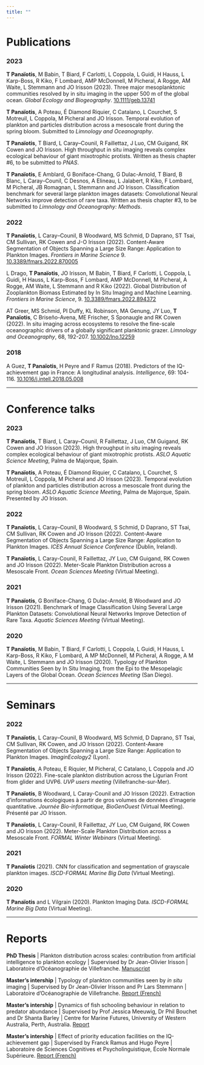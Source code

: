 ```yaml
---
title: ""
---
```


# Publications

### 2023

**T Panaïotis**, M Babin, T Biard, F Carlotti, L Coppola, L Guidi, H Hauss, L Karp-Boss, R Kiko, F Lombard, AMP McDonnell, M Picheral, A Rogge, AM Waite, L Stemmann and JO Irisson (2023). Three major mesoplanktonic communities resolved by in situ imaging in the upper 500 m of the global ocean. *Global Ecology and Biogeography*. [10.1111/geb.13741](https://doi.org/10.1111/geb.13741)

**T Panaïotis**, A Poteau, É Diamond Riquier, C Catalano, L Courchet, S Motreuil, L Coppola, M Picheral and JO Irisson. Temporal evolution of plankton and particles distribution across a mesoscale front during the spring bloom. Submitted to *Limnology and Oceanography*.

**T Panaïotis**, T Biard, L Caray--Counil, R Faillettaz, J Luo, CM Guigand, RK Cowen and JO Irisson. High throughput in situ imaging reveals complex ecological behaviour of giant mixotrophic protists. Written as thesis chapter #6, to be submitted to *PNAS*.

**T Panaïotis**, E Amblard, G Boniface-Chang, G Dulac-Arnold, T Biard, B Blanc, L Caray--Counil, C Desnos, A Elineau, L Jalabert, R Kiko, F Lombard, M Picheral, JB Romagnan, L Stemmann and JO Irisson. Classification benchmark for several large plankton images datasets: Convolutional Neural Networks improve detection of rare taxa. Written as thesis chapter #3, to be submitted to *Limnology and Oceanography: Methods*.

### 2022

**T Panaïotis**, L Caray--Counil, B Woodward, MS Schmid, D Daprano, ST Tsai, CM Sullivan, RK Cowen and J-O Irisson (2022). Content-Aware Segmentation of Objects Spanning a Large Size Range: Application to Plankton Images. *Frontiers in Marine Science* 9. [10.3389/fmars.2022.870005](https://doi.org/10.3389/fmars.2022.870005)

L Drago, **T Panaïotis**, JO Irisson, M Babin, T Biard, F Carlotti, L Coppola, L Guidi, H Hauss, L Karp-Boss, F Lombard, AMP McDonnell, M Picheral, A Rogge, AM Waite, L Stemmann and R Kiko (2022). Global Distribution of Zooplankton Biomass Estimated by In Situ Imaging and Machine Learning. *Frontiers in Marine Science*, 9. [10.3389/fmars.2022.894372](https://doi.org/10.3389/fmars.2022.894372)

AT Greer, MS Schmid, PI Duffy, KL Robinson, MA Genung, JY Luo, **T Panaïotis**, C Briseño-Avena, ME Frischer, S Sponaugle and RK Cowen (2022). In situ imaging across ecosystems to resolve the fine-scale oceanographic drivers of a globally significant planktonic grazer. *Limnology and Oceanography*, 68, 192-207. [10.1002/lno.12259](https://doi.org/10.1002/lno.12259)

### 2018

A Guez, **T Panaïotis**, H Peyre and F Ramus (2018). Predictors of the IQ-achievement gap in France: A longitudinal analysis. *Intelligence*, 69: 104-116. [10.1016/j.intell.2018.05.008](https://doi.org/10.1016/j.intell.2018.05.008)

------------------------------------------------------------------------

# Conference talks

### 2023

**T Panaïotis**, T Biard, L Caray--Counil, R Faillettaz, J Luo, CM Guigand, RK Cowen and JO Irisson (2023). High throughput in situ imaging reveals complex ecological behaviour of giant mixotrophic protists. *ASLO Aquatic Science Meeting*, Palma de Majorque, Spain.

**T Panaïotis**, A Poteau, É Diamond Riquier, C Catalano, L Courchet, S Motreuil, L Coppola, M Picheral and JO Irisson (2023). Temporal evolution of plankton and particles distribution across a mesoscale front during the spring bloom. *ASLO Aquatic Science Meeting*, Palma de Majorque, Spain. Presented by JO Irisson.

### 2022

**T Panaïotis**, L Caray--Counil, B Woodward, S Schmid, D Daprano, ST Tsai, CM Sullivan, RK Cowen and JO Irisson (2022). Content-Aware Segmentation of Objects Spanning a Large Size Range: Application to Plankton Images. *ICES Annual Science Conference* (Dublin, Ireland).

**T Panaïotis**, L Caray-Counil, R Faillettaz, JY Luo, CM Guigand, RK Cowen and JO Irisson (2022). Meter-Scale Plankton Distribution across a Mesoscale Front. *Ocean Sciences Meeting* (Virtual Meeting).

### 2021

**T Panaïotis**, G Boniface-Chang, G Dulac-Arnold, B Woodward and JO Irisson (2021). Benchmark of Image Classification Using Several Large Plankton Datasets: Convolutional Neural Networks Improve Detection of Rare Taxa. *Aquatic Sciences Meeting* (Virtual Meeting).

### 2020

**T Panaïotis**, M Babin, T Biard, F Carlotti, L Coppola, L Guidi, H Hauss, L Karp-Boss, R Kiko, F Lombard, A MP McDonnell, M Picheral, A Rogge, A M Waite, L Stemmann and JO Irisson (2020). Typology of Plankton Communities Seen by In Situ Imaging, from the Epi to the Mesopelagic Layers of the Global Ocean. *Ocean Sciences Meeting* (San Diego).

------------------------------------------------------------------------

# Seminars

### 2022

**T Panaïotis**, L Caray--Counil, B Woodward, MS Schmid, D Daprano, ST Tsai, CM Sullivan, RK Cowen, and JO Irisson (2022). Content-Aware Segmentation of Objects Spanning a Large Size Range: Application to Plankton Images. *ImaginEcology2* (Lyon).

**T Panaïotis**, A Poteau, E Riquier, M Picheral, C Catalano, L Coppola and JO Irisson (2022). Fine-scale plankton distribution across the Ligurian Front from glider and UVP6. *UVP users meeting* (Villefranche-sur-Mer).

**T Panaïotis**, B Woodward, L Caray-Counil and JO Irisson (2022). Extraction d'informations écologiques à partir de gros volumes de données d'imagerie quantitative. *Journée Bio-informatique, BioGenOuest* (Virtual Meeting). Présenté par JO Irisson.

**T Panaïotis**, L Caray-Counil, R Faillettaz, JY Luo, CM Guigand, RK Cowen and JO Irisson (2022). Meter-Scale Plankton Distribution across a Mesoscale Front. *FORMAL Winter Webinars* (Virtual Meeting).

### 2021

**T Panaïotis** (2021). CNN for classification and segmentation of grayscale plankton images. *ISCD-FORMAL Marine Big Data* (Virtual Meeting).

### 2020

**T Panaïotis** and L Vilgrain (2020). Plankton Imaging Data. *ISCD-FORMAL Marine Big Data* (Virtual Meeting).

------------------------------------------------------------------------

# Reports

**PhD Thesis** \| Plankton distribution across scales: contribution from artificial intelligence to plankton ecology \| Supervised by Dr Jean-Olivier Irisson \| Laboratoire d'Océanographie de Villefranche. [Manuscript](reports/panaiotis_thesis_revised.pdf){target="_blank"}

**Master's intership** \| Typology of plankton communities seen by *in situ* imaging \| Supervised by Dr Jean-Olivier Irisson and Pr Lars Stemmann \| Laboratoire d'Océanographie de Villefranche. [Report (French)](reports/Rapport_M2_Thelma_Panaiotis.pdf){target="_blank"}

**Master's intership** \| Dynamics of fish schooling behaviour in relation to predator abundance \| Supervised by Prof Jessica Meeuwig, Dr Phil Bouchet and Dr Shanta Barley \| Centre for Marine Futures, University of Western Australia, Perth, Australia. [Report](reports/PANAIOTIS_ARPE_Thesis_final.pdf){target="_blank"}

**Master's intership** \| Effect of priority education facilities on the IQ-achievement gap \| Supervised by Franck Ramus and Hugo Peyre \| Laboratoire de Sciences Cognitives et Psycholinguistique, École Normale Supérieure. [Report (French)](reports/Rapport%20stage%20M1.pdf){target="_blank"}
